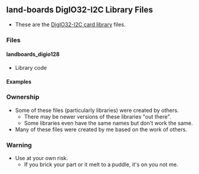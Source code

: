 == land-boards DigIO32-I2C Library Files ==

* These are the [http://land-boards.com/blwiki/index.php?title=DIGIO32-I2C DigIO32-I2C card library] files.

=== Files ===

==== landboards_digio128 ====

* Library code

==== Examples ====



=== Ownership ===

* Some of these files (particularly libraries) were created by others.
** There may be newer versions of these libraries "out there".
** Some libraries even have the same names but don't work the same.
* Many of these files were created by me based on the work of others.

=== Warning ===

* Use at your own risk.
** If you brick your part or it melt to a puddle, it's on you not me.
